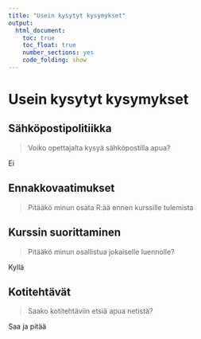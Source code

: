 ```yaml
---
title: "Usein kysytyt kysymykset"
output: 
  html_document: 
    toc: true
    toc_float: true
    number_sections: yes
    code_folding: show
---
```


# Usein kysytyt kysymykset

## Sähköpostipolitiikka

>Voiko opettajalta kysyä sähköpostilla apua?

Ei

## Ennakkovaatimukset

>Pitääkö minun osata R:ää ennen kurssille tulemista


## Kurssin suorittaminen

>Pitääkö minun osallistua jokaiselle luennolle?

Kyllä

## Kotitehtävät

> Saako kotitehtäviin etsiä apua netistä?

Saa ja pitää


